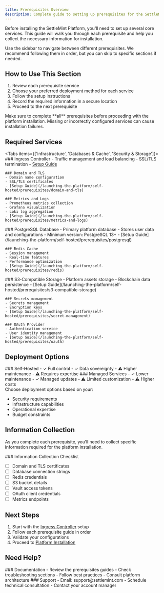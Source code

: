 ```yaml
---
title: Prerequisites Overview
description: Complete guide to setting up prerequisites for the SettleMint Platform installation
---
```



Before installing the SettleMint Platform, you'll need to set up several core services. This guide will walk you through each prerequisite and help you collect the necessary information for installation.


<Callout type="info">
Use the sidebar to navigate between different prerequisites. We recommend following them in order, but you can skip to specific sections if needed.
</Callout>

## How to Use This Section

1. Review each prerequisite service
2. Choose your preferred deployment method for each service
3. Follow the setup instructions
4. Record the required information in a secure location
5. Proceed to the next prerequisite

<Callout type="warning">
Make sure to complete **all** prerequisites before proceeding with the platform installation. Missing or incorrectly configured services can cause installation failures.
</Callout>

## Required Services

<Tabs items={['Infrastructure', 'Databases & Cache', 'Security & Storage']}>
  <Tab value="Infrastructure">
    ### Ingress Controller
    - Traffic management and load balancing
    - SSL/TLS termination
    - [Setup Guide](/launching-the-platform/self-hosted/prerequisites/ingress-controller)

    ### Domain and TLS
    - Domain name configuration
    - SSL/TLS certificates
    - [Setup Guide](/launching-the-platform/self-hosted/prerequisites/domain-and-tls)

    ### Metrics and Logs
    - Prometheus metrics collection
    - Grafana visualization
    - Loki log aggregation
    - [Setup Guide](/launching-the-platform/self-hosted/prerequisites/metrics-and-logs)
  </Tab>

  <Tab value="Databases & Cache">
    ### PostgreSQL Database
    - Primary platform database
    - Stores user data and configurations
    - Minimum version: PostgreSQL 13+
    - [Setup Guide](/launching-the-platform/self-hosted/prerequisites/postgresql)

    ### Redis Cache
    - Session management
    - Real-time features
    - Performance optimization
    - [Setup Guide](/launching-the-platform/self-hosted/prerequisites/redis)
  </Tab>

  <Tab value="Security & Storage">
    ### S3-Compatible Storage
    - Platform assets storage
    - Blockchain data persistence
    - [Setup Guide](/launching-the-platform/self-hosted/prerequisites/s3-compatible-storage)

    ### Secrets management
    - Secrets management
    - Encryption keys
    - [Setup Guide](/launching-the-platform/self-hosted/prerequisites/secret-management)

    ### OAuth Provider
    - Authentication service
    - User identity management
    - [Setup Guide](/launching-the-platform/self-hosted/prerequisites/oauth)
  </Tab>
</Tabs>

## Deployment Options

<div className="grid grid-cols-1 md:grid-cols-2 gap-6 mb-8">
  <Card>
    ### Self-Hosted
    - ✓ Full control
    - ✓ Data sovereignty
    - ⚠ Higher maintenance
    - ⚠ Requires expertise
  </Card>

  <Card>
    ### Managed Services
    - ✓ Lower maintenance
    - ✓ Managed updates
    - ⚠ Limited customization
    - ⚠ Higher costs
  </Card>
</div>

<Callout>
Choose deployment options based on your:

- Security requirements
- Infrastructure capabilities
- Operational expertise
- Budget constraints
</Callout>

## Information Collection

As you complete each prerequisite, you'll need to collect specific information required for the platform installation.

<Callout type="success">
### Information Collection Checklist

- [ ] Domain and TLS certificates
- [ ] Database connection strings
- [ ] Redis credentials
- [ ] S3 bucket details
- [ ] Vault access tokens
- [ ] OAuth client credentials
- [ ] Metrics endpoints
</Callout>

## Next Steps

1. Start with the [Ingress Controller](/launching-the-platform/self-hosted/prerequisites/ingress-controller) setup
2. Follow each prerequisite guide in order
3. Validate your configurations
4. Proceed to [Platform Installation](/launching-the-platform/self-hosted/platform-installation)

## Need Help?

<div className="grid grid-cols-1 md:grid-cols-2 gap-6 mb-8">
  <Card>
    ### Documentation
    - Review the prerequisites guides
    - Check troubleshooting sections
    - Follow best practices
    - Consult platform architecture
  </Card>

  <Card>
    ### Support
    - Email: support@settlemint.com
    - Schedule technical consultation
    - Contact your account manager
  </Card>
</div>